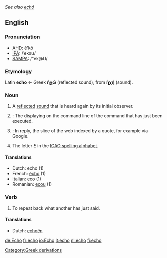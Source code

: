 ''See also [[echó]]''
==English==

===Pronunciation===
*[[w:AHD|AHD]]: ĕ'kō
*[[w:IPA|IPA]]: /ˈekəʊ/
*[[w:SAMPA|SAMPA]]: /"ek@U/

===Etymology===
Latin '''echo''' ← Greek '''ἠχώ''' (reflected sound), from '''ἠχή''' (sound).

===Noun===
{{en-noun-reg}}
# A [[reflect]]ed [[sound]] that is heard again by its initial observer.
# {{computing}}: The displaying on the command line of the command that has just been executed.
# {{computing}}: In reply, the slice of the web indexed by a quote, for example via Google.
# The letter ''E'' in the [[ICAO spelling alphabet]].

====Translations====
*Dutch: echo {{m}} (1)
*French: [[écho]] {{m}} (1)
*Italian: [[eco]] {{m}} (1)
*Romanian: [[ecou]] {{n}} (1)

===Verb===
{{en-infl-reg-sibilant|echo||}}

# To repeat back what another has just said.

====Translations====
*Dutch: [[echoën]]

[[Category:Greek derivations]]
[[de:Echo]]
[[fr:echo]]
[[io:Echo]]
[[it:echo]]
[[nl:echo]]
[[fi:echo]]
